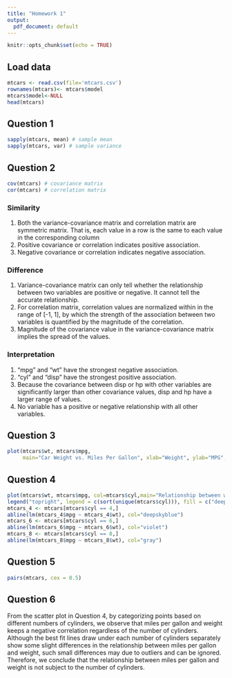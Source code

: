 ```yaml
---
title: "Homework 1"
output:
  pdf_document: default
---
```


```r
knitr::opts_chunk$set(echo = TRUE)
```

## Load data
```r
mtcars <- read.csv(file='mtcars.csv')
rownames(mtcars)<- mtcars$model
mtcars$model<-NULL
head(mtcars)
```
## Question 1
```r
sapply(mtcars, mean) # sample mean
sapply(mtcars, var) # sample variance
```

## Question 2
```r
cov(mtcars) # covariance matrix
cor(mtcars) # correlation matrix
```
### Similarity
1. Both the variance-covariance matrix and correlation matrix are symmetric matrix. That is, each value in a row is the same to each value in the corresponding column
2. Positive covariance or correlation indicates positive association.
3. Negative covariance or correlation indicates negative association.

### Difference
1. Variance-covariance matrix can only tell whether the relationship between two variables are positive or negative. It cannot tell the accurate relationship.
2. For correlation matrix, correlation values are normalized within in the range of [-1, 1], by which the strength of the association between two variables is quantified by the magnitude of the correlation.
3. Magnitude of the covariance value in the variance-covariance matrix implies the spread of the values.

### Interpretation
1. "mpg" and "wt" have the strongest negative association.
2. "cyl" and "disp" have the strongest positive association.
3. Because the covariance between disp or hp with other variables are significantly larger than other covariance values, disp and hp have a larger range of values.
4. No variable has a positive or negative relationship with all other variables.


## Question 3
```r
plot(mtcars$wt, mtcars$mpg,
     main="Car Weight vs. Miles Per Gallon", xlab="Weight", ylab="MPG", pch=16)
```

## Question 4

```r
plot(mtcars$wt, mtcars$mpg, col=mtcars$cyl,main="Relationship between wt and mpg under different cyl", xlab="Weight", ylab="Miles Per Gallon", pch=16)
legend("topright", legend = c(sort(unique(mtcars$cyl))), fill = c("deepskyblue", "violet", "gray"), title='cyl')
mtcars_4 <- mtcars[mtcars$cyl == 4,]
abline(lm(mtcars_4$mpg ~ mtcars_4$wt), col="deepskyblue")
mtcars_6 <- mtcars[mtcars$cyl == 6,]
abline(lm(mtcars_6$mpg ~ mtcars_6$wt), col="violet")
mtcars_8 <- mtcars[mtcars$cyl == 8,]
abline(lm(mtcars_8$mpg ~ mtcars_8$wt), col="gray")
```

## Question 5
```r
pairs(mtcars, cex = 0.5)
```

## Question 6
From the scatter plot in Question 4, by categorizing points based on different numbers of cylinders, we observe that miles per gallon and weight keeps a negative correlation regardless of the number of cylinders. Although the best fit lines draw under each number of cylinders separately show some slight differences in the relationship between miles per gallon and weight, such small differences may due to outliers and can be ignored. Therefore, we conclude that the relationship between miles per gallon and weight is not subject to the number of cylinders.